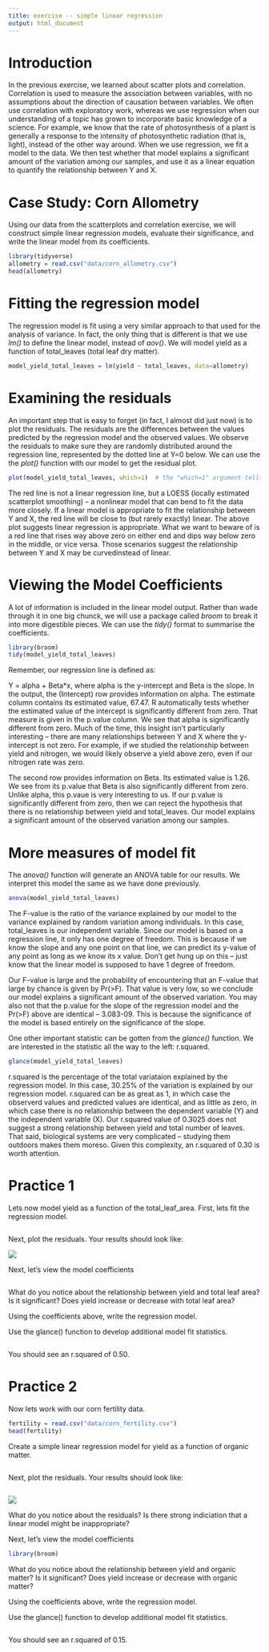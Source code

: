 ```yaml
---
title: exercise -- simple linear regression
output: html_document
---
```


# Introduction
In the previous exercise, we learned about scatter plots and correlation.  Correlation is used to measure the association between variables, with no assumptions about the direction of causation between variables.  We often use correlation with exploratory work, whereas we use regression when our understanding of a topic has grown to incorporate basic knowledge of a science.  For example, we know that the rate of photosynthesis of a plant is generally a response to the intensity of photosynthetic radiation (that is, light), instead of the other way around.  When we use regression, we fit a model to the data.  We then test whether that model explains a significant amount of the variation among our samples, and use it as a linear equation to quantify the relationship between Y and X.


# Case Study: Corn Allometry
Using our data from the scatterplots and correlation exercise, we will construct simple linear regression models, evaluate their significance, and write the linear model from its coefficients.

```r
library(tidyverse)
allometry = read.csv("data/corn_allometry.csv")
head(allometry)
```

# Fitting the regression model
The regression model is fit using a very similar approach to that used for the analysis of variance.  In fact, the only thing that is different is that we use *lm()* to define the linear model, instead of *aov()*.  We will model yield as a function of total_leaves (total leaf dry matter).

```r
model_yield_total_leaves = lm(yield ~ total_leaves, data=allometry)
```

# Examining the residuals
An important step that is easy to forget (in fact, I almost did just now) is to plot the residuals.  The residuals are the differences between the values predicted by the regression model and the observed values.  We observe the residuals to make sure they are randomly distributed around the regression line, represented by the dotted line at Y=0 below.  We can use the the *plot()* function with our model to get the residual plot.  
```r
plot(model_yield_total_leaves, which=1)  # the "which=1" argument tells R to plot the residuals
```

The red line is not a linear regression line, but a LOESS (locally estimated scatterplot smoothing) -- a nonlinear model that can bend to fit the data more closely.  If a linear model is appropriate to fit the relationship between Y and X, the red line will be close to (but rarely exactly) linear.  The above plot suggests linear regression is appropriate.  What we want to beware of is a red line that rises way above zero on either end and dips way below zero in the middle, or vice versa.  Those scenarios suggest the relationship between Y and X may be curvedinstead of linear.

# Viewing the Model Coefficients
A lot of information is included in the linear model output.  Rather than wade through it in one big chunck, we will use a package called *broom* to break it into more digestible pieces.  We can use the *tidy()* format to summarise the coefficients.

```r
library(broom)
tidy(model_yield_total_leaves)
```

Remember, our regression line is defined as: 

Y = alpha + Beta*x, where alpha is the y-intercept and Beta is the slope.  In the output, the (Intercept) row provides information on alpha.  The estimate column contains its estimated value, 67.47.  R automatically tests whether the estimated value of the intercept is significantly different from zero.  That measure is given in the p.value column.  We see that alpha is significantly different from zero.  Much of the time, this insight isn't particularly interesting -- there are many relationships between Y and X where the y-intercept is not zero.  For example, if we studied the relationship between yield and nitrogen, we would likely observe a yield above zero, even if our nitrogen rate was zero.

The second row provides information on Beta.  Its estimated value is 1.26.  We see from its p.value that Beta is also significantly different from zero.  Unlike alpha, this p.vaue is very interesting to us.  If our p.value is significantly different from zero, then we can reject the hypothesis that there is no relationship between yield and total_leaves.  Our model explains a significant amount of the observed variation among our samples.

# More measures of model fit
The *anova()* function will generate an ANOVA table for our results.  We interpret this model the same as we have done previously.  
```r
anova(model_yield_total_leaves)
```

The F-value is the ratio of the variance explained by our model to the variance explained by random variation among individuals.  In this case, total_leaves is our independent variable.  Since our model is based on a regression line, it only has one degree of freedom.  This is because if we know the slope and any one point on that line, we can predict its y-value of any point as long as we know its x value.  Don't get hung up on this -- just know that the linear model is supposed to have 1 degree of freedom.

Our F-value is large and the probability of encountering that an F-value that large by chance is given by Pr(>F).  That value is very low, so we conclude our model explains a significant amount of the observed variation.  You may also not that the p.value for the slope of the regression model and the Pr(>F) above are identical -- 3.083-09.  This is because the significance of the model is based entirely on the significance of the slope. 

One other important statistic can be gotten from the *glance()* function.  We are interested in the statistic all the way to the left: r.squared.
```r
glance(model_yield_total_leaves)
```

r.squared is the percentage of the total variataion explained by the regression model.  In this case, 30.25% of the variation is explained by our regression model.  r.squared can be as great as 1, in which case the observerd values and predicted values are identical, and as little as zero, in which case there is no relationship between the dependent variable (Y) and the independent variable (X).  Our r.squared value of 0.3025 does not suggest a strong relationship between yield and total number of leaves.  That said, biological systems are very complicated -- studying them outdoors makes them moreso.  Given this complexity, an r.squared of 0.30 is worth attention.


# Practice 1
Lets now model yield as a function of the total_leaf_area.  First, lets fit the regression model.

```r
```

Next, plot the residuals. Your results should look like:


![](images/corn_leaf_area_residuals.png)

Next, let's view the model coefficients
```r
```

What do you notice about the relationship between yield and total leaf area?  Is it significant?  Does yield increase or decrease with total leaf area?

Using the coefficients above, write the regression model.

Use the glance() function to develop additional model fit statistics.  

```r
```

You should see an r.squared of 0.50.

# Practice 2
Now lets work with our corn fertility data.  
```r
fertility = read.csv("data/corn_fertility.csv")
head(fertility)

```

Create a simple linear regression model for yield as a function of organic matter.
```r

```

Next, plot the residuals. Your results should look like:
```r

```

![](images/organic_matter_residuals.png)

What do you notice about the residuals?  Is there strong indiciation that a linear model might be inappropriate?

Next, let's view the model coefficients
```r
library(broom)

```

What do you notice about the relationship between yield and organic matter?  Is it significant?  Does yield increase or decrease with organic matter?

Using the coefficients above, write the regression model.

Use the glance() function to develop additional model fit statistics.  

```r

```

You should see an r.squared of 0.15.